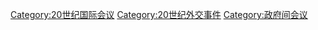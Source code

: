 [[Category:20世纪国际会议|Category:20世纪国际会议]]
[[Category:20世纪外交事件|Category:20世纪外交事件]]
[[Category:政府间会议|Category:政府间会议]]